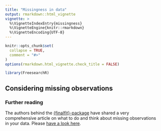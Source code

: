 ```yaml
---
title: "Missingness in data"
output: rmarkdown::html_vignette
vignette: >
  %\VignetteIndexEntry{missingness}
  %\VignetteEngine{knitr::rmarkdown}
  %\VignetteEncoding{UTF-8}
---
```


```r
knitr::opts_chunk$set(
  collapse = TRUE,
  comment = "#>"
)
options(rmarkdown.html_vignette.check_title = FALSE)
```

```r
library(FreesearchR)
```

## Considering missing observations

### Further reading

The authors behind the [{finalfit}-package](https://finalfit.org/index.html) have shared a very comprehensive article on what to do and think about missing observations in your data. Please [have a look here](https://finalfit.org/articles/missing.html).
